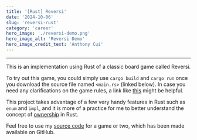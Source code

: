 ```yaml
---
title: '[Rust] Reversi'
date: '2024-10-06'
slug: 'reversi-rust'
category: 'career'
hero_image: './reversi-demo.png'
hero_image_alt: 'Reversi Demo'
hero_image_credit_text: 'Anthony Cui'
---
```


---

This is an implementation using Rust of a classic board game called Reversi.

To try out this game, you could simply use `cargo build` and `cargo run` once you download the source file named `<main.rs>` (linked below). In case you need any clarifications on the game rules, a link like [this](https://cardgames.io/reversi/) might be helpful.

This project takes advantage of a few very handy features in Rust such as `enum` and `impl`, and it is more of a practice for me to better understand the concept of [ownership](https://doc.rust-lang.org/book/ch04-01-what-is-ownership.html) in Rust.

Feel free to use my [source code](https://github.com/Yuanlong-Tony-Cui/rust-reversi) for a game or two, which has been made available on GitHub.